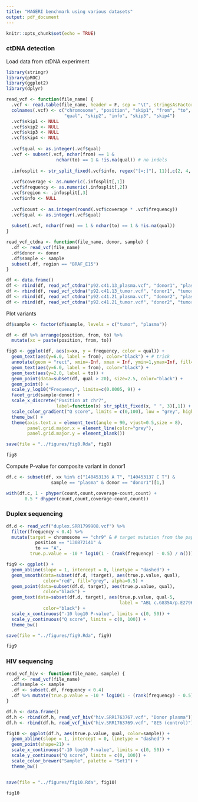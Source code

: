 ```yaml
---
title: "MAGERI benchmark using various datasets"
output: pdf_document
---
```


```r
knitr::opts_chunk$set(echo = TRUE)
```

### ctDNA detection

Load data from ctDNA experiment

```r
library(stringr)
library(pROC)
library(ggplot2)
library(dplyr)

read_vcf <- function(file_name) {
  .vcf <- read.table(file_name, header = F, sep = "\t", stringsAsFactors = F)
  colnames(.vcf) <- c("chromosome", "position",	"skip1", "from", "to",
                      "qual", "skip2", "info", "skip3", "skip4")
  .vcf$skip1 <- NULL
  .vcf$skip2 <- NULL
  .vcf$skip3 <- NULL
  .vcf$skip4 <- NULL
  
  .vcf$qual <- as.integer(.vcf$qual)
  .vcf <- subset(.vcf, nchar(from) == 1 &
                   nchar(to) == 1 & !is.na(qual)) # no indels
  
  .infosplit <- str_split_fixed(.vcf$info, regex("[=;]"), 11)[,c(2, 4, 10)]
  
  .vcf$coverage <- as.numeric(.infosplit[,1])
  .vcf$frequency <- as.numeric(.infosplit[,2])
  .vcf$region <- .infosplit[,3]
  .vcf$info <- NULL
  
  .vcf$count <- as.integer(round(.vcf$coverage * .vcf$frequency))
  .vcf$qual <- as.integer(.vcf$qual)
  
  subset(.vcf, nchar(from) == 1 & nchar(to) == 1 & !is.na(qual))
}

read_vcf_ctdna <- function(file_name, donor, sample) {
  .df <- read_vcf(file_name)
  .df$donor <- donor
  .df$sample <- sample
  subset(.df, region == "BRAF_E15")
}

df <- data.frame()
df <- rbind(df, read_vcf_ctdna("p92.c41.13_plasma.vcf", "donor1", "plasma"))
df <- rbind(df, read_vcf_ctdna("p92.c41.13_tumor.vcf", "donor1", "tumor"))
df <- rbind(df, read_vcf_ctdna("p92.c41.21_plasma.vcf", "donor2", "plasma"))
df <- rbind(df, read_vcf_ctdna("p92.c41.21_tumor.vcf", "donor2", "tumor"))
```

Plot variants

```r
df$sample <- factor(df$sample, levels = c("tumor", "plasma"))

df <- df %>% arrange(position, from, to) %>% 
  mutate(xx = paste(position, from, to))

fig8 <- ggplot(df, aes(x=xx, y = frequency, color = qual)) + 
  geom_text(aes(y=6.0, label = from), color="black") + # trick
  annotate(geom = "rect", xmin=-Inf, xmax = Inf, ymin=1,ymax=Inf, fill="grey") +
  geom_text(aes(y=6.0, label = from), color="black") +
  geom_text(aes(y=2.0, label = to)) +
  geom_point(data=subset(df, qual > 20), size=2.5, color="black") + 
  geom_point() + 
  scale_y_log10("Frequency", limits=c(0.0005, 9)) +
  facet_grid(sample~donor) +
  scale_x_discrete("Position at chr7", 
                   label=function(x) str_split_fixed(x, " ", 3)[,1]) +
  scale_color_gradient("Q score", limits = c(0,100), low = "grey", high="red") +
  theme_bw() +
  theme(axis.text.x = element_text(angle = 90, vjust=0.5,size = 8),
        panel.grid.major.x = element_line(color="grey"),
        panel.grid.major.y = element_blank())

save(file = "../figures/fig8.Rda", fig8)

fig8
```

Compute P-value for composite variant in donor1

```r
df.c <- subset(df, xx %in% c("140453136 A T", "140453137 C T") & 
                 sample == "plasma" & donor == "donor1")[1,]

with(df.c, 1 - phyper(count,count,coverage-count,count) + 
       0.5 * dhyper(count,count,coverage-count,count))
```

### Duplex sequencing

```r
df.d <- read_vcf("duplex.SRR1799908.vcf") %>% 
  filter(frequency < 0.4) %>%
  mutate(target = chromosome == "chr9" & # target mutation from the paper
           position == "130872141" &
           to == "A",
         true.p.value = -10 * log10(1 - (rank(frequency) - 0.5) / n()))

fig9 <- ggplot() + 
  geom_abline(slope = 1, intercept = 0, linetype = "dashed") +
  geom_smooth(data=subset(df.d, !target), aes(true.p.value, qual),
              color="red", fill="grey", alpha=0.5) + 
  geom_point(data=subset(df.d, target), aes(true.p.value, qual),
              color="black") + 
  geom_text(data=subset(df.d, target), aes(true.p.value, qual-5,
                                           label = "ABL c.G835A/p.E279K"),
              color="black") + 
  scale_x_continuous("-10 log10 P-value", limits = c(0, 50)) +
  scale_y_continuous("Q score", limits = c(0, 100)) +
  theme_bw()

save(file = "../figures/fig9.Rda", fig9)

fig9
```

### HIV sequencing

```r
read_vcf_hiv <- function(file_name, sample) {
  .df <- read_vcf(file_name)
  .df$sample <- sample
  .df <- subset(.df, frequency < 0.4)
  .df %>% mutate(true.p.value = -10 * log10(1 - (rank(frequency) - 0.5) / n()))
}

df.h <- data.frame()
df.h <- rbind(df.h, read_vcf_hiv("hiv.SRR1763767.vcf", "Donor plasma"))
df.h <- rbind(df.h, read_vcf_hiv("hiv.SRR1763769.vcf", "8E5 (control)"))

fig10 <- ggplot(df.h, aes(true.p.value, qual, color=sample)) + 
  geom_abline(slope = 1, intercept = 0, linetype = "dashed") +
  geom_point(shape=21) + 
  scale_x_continuous("-10 log10 P-value", limits = c(0, 50)) +
  scale_y_continuous("Q score", limits = c(0, 100)) +
  scale_color_brewer("Sample", palette = "Set1") +
  theme_bw()


save(file = "../figures/fig10.Rda", fig10)

fig10
```